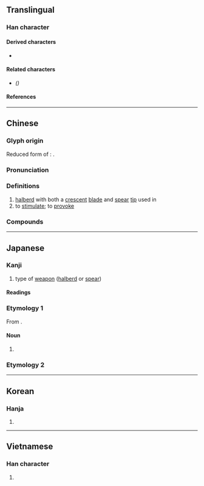 {{also|㦸}}
{{character info}}
==Translingual==

===Han character===
{{Han char|rn=62|rad=戈|as=08|sn=12|four=43450|canj=JJI|ids=⿰𠦝戈}}

====Derived characters====
* {{l|mul|[[𠽤]], [[撠]], [[橶]], [[𧾂]], [[𦻝]], [[𩯋]]}}

====Related characters====
* {{l|mul|[[㦸]]}} ''({{w|Variant Chinese character|Variant form}})''

====References====
{{Han ref|kx=0413.090|dkj=11606|dj=0755.360|hdz=21407.070|uh=621F}}

----

==Chinese==
{{zh-forms|alt=屰<!--《六書正譌》、《字彙》：古戟字。-->,㦸,𢧢,⿰䈇戈,⿰⿱亠早戈,⿰𠦝⿱𠂉戈}}
{{zh-wp|zh:戟|en:Ji (polearm)}}

===Glyph origin===
{{Han etym}}
Reduced form of {{zh-l|𢧢}}: {{Han compound|倝|戈|t1=[[branch]], reduction of {{zh-l|榦*}}|t2=weapon on pole|ls=ic}}.

===Pronunciation===
{{zh-pron
|m=jǐ
|c=gik1
|mn=kek
|mc=y
|oc=y
|ma=
|cat=n,v
}}

===Definitions===
{{zh-hanzi}}

# [[halberd]] with both a [[crescent]] [[blade]] and [[spear]] [[tip]] used in {{w|ancient China}}
# to [[stimulate]]; to [[provoke]]

===Compounds===
{{zh-der|亡戟得矛|刀鎗劍戟|劍戟森森|句戟|執戟|巴戟天|戟手|戟指|戟指怒目|戟門|戲戟|折戟沉沙|持戟|提牌執戟|方天戟|方天畫戟|星旗電戟|杖戟|棨戟|畫戟|短戟|葦戟桃杖|貫頤奮戟|轅門射戟|鉤戟|門戟|雙戟|驢生戟角|鬚髯如戟}}

{{zh-cat|Weapons}}

----

==Japanese==

===Kanji===
{{ja-kanji|grade=|rs=戈08}}

# type of [[weapon]] ([[halberd]] or [[spear]])

====Readings====
{{ja-readings
|goon=きゃく
|kanon=けき
|kanyoon=げき
|kun=ほこ-
}}

===Etymology 1===
{{wp|lang=ja}}
{{ja-kanjitab|げき|yomi=kanyo}}
From {{der|ja|ltc|sort=げき|-}} {{ltc-l|戟}}.

====Noun====
{{ja-noun|げき}}

# {{w|Ji (polearm)|''Ji''}} {{gloss|[[halberd]] used in {{w|ancient China}}}}

===Etymology 2===
{{ja-kanjitab|ほこ|yomi=k}}
{{ja-see|矛}}

----

==Korean==
{{wp|lang=ko|극 (무기)}}

===Hanja===
{{ko-hanja|극}}

# {{hanja form of|극|{{w|Ji (polearm)|''Ji''}}, [[halberd]] used in {{w|ancient China}}}}

----

==Vietnamese==
{{wp|lang=vi|Kích (vũ khí)}}

===Han character===
{{vi-readings|rs=戈08
|reading=kích
}}

# {{han tu form of|kích|{{w|Ji (polearm)|''Ji''}}, [[halberd]] used in {{w|ancient China}}}}
